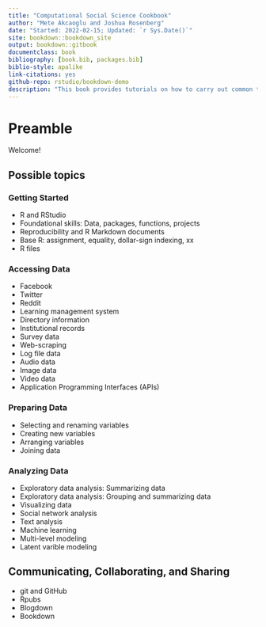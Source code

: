 ```yaml
--- 
title: "Computational Social Science Cookbook"
author: "Mete Akcaoglu and Joshua Rosenberg"
date: "Started: 2022-02-15; Updated: `r Sys.Date()`"
site: bookdown::bookdown_site
output: bookdown::gitbook
documentclass: book
bibliography: [book.bib, packages.bib]
biblio-style: apalike
link-citations: yes
github-repo: rstudio/bookdown-demo
description: "This book provides tutorials on how to carry out common tasks as a part of newer, computational approaches to social science research."
---
```


# Preamble

Welcome!

## Possible topics

### Getting Started

- R and RStudio  
- Foundational skills: Data, packages, functions, projects
- Reproducibility and R Markdown documents  
- Base R: assignment, equality, dollar-sign indexing, xx
- R files  

### Accessing Data

- Facebook  
- Twitter  
- Reddit  
- Learning management system  
- Directory information  
- Institutional records  
- Survey data  
- Web-scraping  
- Log file data  
- Audio data  
- Image data  
- Video data  
- Application Programming Interfaces (APIs)  

### Preparing Data

- Selecting and renaming variables
- Creating new variables
- Arranging variables
- Joining data  

### Analyzing Data

- Exploratory data analysis: Summarizing data
- Exploratory data analysis: Grouping and summarizing data
- Visualizing data
- Social network analysis  
- Text analysis  
- Machine learning  
- Multi-level modeling  
- Latent varible modeling  

## Communicating, Collaborating, and Sharing  

- git and GitHub  
- Rpubs  
- Blogdown  
- Bookdown  